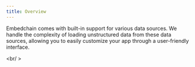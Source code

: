 ```yaml
---
title: Overview
---
```


Embedchain comes with built-in support for various data sources. We handle the complexity of loading unstructured data from these data sources, allowing you to easily customize your app through a user-friendly interface.

<CardGroup cols={4}>
  <Card title="📰 PDF file" href="/components/data-sources/pdf-file"></Card>
  <Card title="📊 CSV file" href="/components/data-sources/csv"></Card>
  <Card title="📃 JSON file" href="/components/data-sources/json"></Card>
  <Card title="📝 Text" href="/components/data-sources/text"></Card>
  <Card title="📁 Directory/ Folder" href="/components/data-sources/directory"></Card>
  <Card title="🌐 HTML Web page" href="/components/data-sources/web-page"></Card>
  <Card title="📽️ Youtube Channel" href="/components/data-sources/youtube-channel"></Card>
  <Card title="📺 Youtube Video" href="/components/data-sources/youtube-video"></Card>
  <Card title="📚 Docs website" href="/components/data-sources/docs-site"></Card>
  <Card title="📝 MDX file" href="/components/data-sources/mdx"></Card>
  <Card title="📄 DOCX file" href="/components/data-sources/docx"></Card>
  <Card title="📓 Notion" href="/components/data-sources/notion"></Card>
  <Card title="🗺️ Sitemap" href="/components/data-sources/sitemap"></Card>
  <Card title="🧾 XML file" href="/components/data-sources/xml"></Card>
  <Card title="❓💬 Q&A pair" href="/components/data-sources/qna"></Card>
  <Card title="🙌 OpenAPI" href="/components/data-sources/openapi"></Card>
  <Card title="📬 Gmail" href="/components/data-sources/gmail"></Card>
  <Card title="📝 Github" href="/components/data-sources/github"></Card>
  <Card title="🐘 Postgres" href="/components/data-sources/postgres"></Card>
  <Card title="🐬 MySQL" href="/components/data-sources/mysql"></Card>
  <Card title="🤖 Slack" href="/components/data-sources/slack"></Card>
  <Card title="💬 Discord" href="/components/data-sources/discord"></Card>
  <Card title="🗨️ Discourse" href="/components/data-sources/discourse"></Card>
  <Card title="📝 Substack" href="/components/data-sources/substack"></Card>
  <Card title="🐝 Beehiiv" href="/components/data-sources/beehiiv"></Card>
  <Card title="💾 Dropbox" href="/components/data-sources/dropbox"></Card>
  <Card title="⚙️ Custom" href="/components/data-sources/custom"></Card>
</CardGroup>

<br/ >

<Snippet file="missing-data-source-tip.mdx" />
